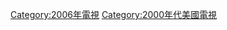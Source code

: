 {{year by category
|m=2
|c=0
|d=0
|y=6
|cat=美國電視
|sortkey=電視
|parent=各年美國電視
|subcat=2006年美國
}}

[[Category:2006年電視|Category:2006年電視]]
[[Category:2000年代美國電視|Category:2000年代美國電視]]